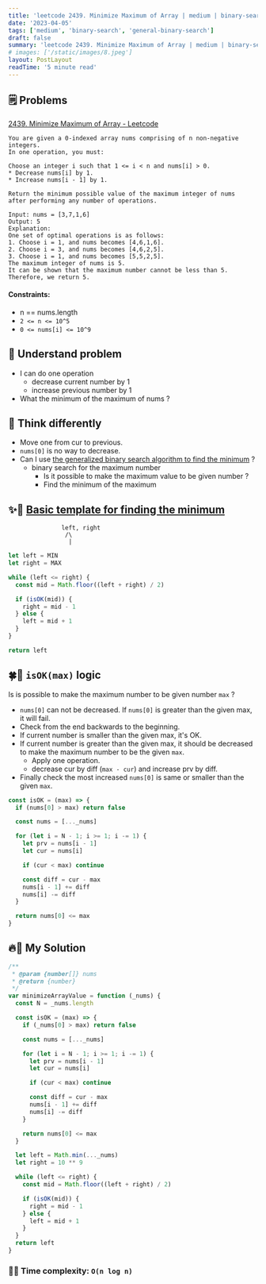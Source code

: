 ```yaml
---
title: 'leetcode 2439. Minimize Maximum of Array | medium | binary-search | javascript'
date: '2023-04-05'
tags: ['medium', 'binary-search', 'general-binary-search']
draft: false
summary: 'leetcode 2439. Minimize Maximum of Array | medium | binary-search | javascript'
# images: ['/static/images/8.jpeg']
layout: PostLayout
readTime: '5 minute read'
---
```


## 🗒️ Problems

[2439. Minimize Maximum of Array - Leetcode](https://leetcode.com/problems/minimize-maximum-of-array/)

```
You are given a 0-indexed array nums comprising of n non-negative integers.
In one operation, you must:

Choose an integer i such that 1 <= i < n and nums[i] > 0.
* Decrease nums[i] by 1.
* Increase nums[i - 1] by 1.

Return the minimum possible value of the maximum integer of nums
after performing any number of operations.
```

```
Input: nums = [3,7,1,6]
Output: 5
Explanation:
One set of optimal operations is as follows:
1. Choose i = 1, and nums becomes [4,6,1,6].
2. Choose i = 3, and nums becomes [4,6,2,5].
3. Choose i = 1, and nums becomes [5,5,2,5].
The maximum integer of nums is 5.
It can be shown that the maximum number cannot be less than 5.
Therefore, we return 5.
```

#### Constraints:

- n == nums.length
- `2 <= n <= 10^5`
- `0 <= nums[i] <= 10^9`

## 🤔 Understand problem

- I can do one operation
  - decrease current number by 1
  - increase previous number by 1
- What the minimum of the maximum of nums ?

## 🥳 Think differently

- Move one from cur to previous.
- `nums[0]` is no way to decrease.
- Can I use [the generalized binary search algorithm to find the minimum](https://tkhwang.me/snippets/binary-search-in-javascript) ?
  - binary search for the maximum number
    - Is it possible to make the maximum value to be given number ?
    - Find the minimum of the maximum

## ✨📏 [Basic template for finding the minimum](https://tkhwang.me/snippets/binary-search-in-javascript)

```
               left, right
                /\
                 |
```

```javascript
let left = MIN
let right = MAX

while (left <= right) {
  const mid = Math.floor((left + right) / 2)

  if (isOK(mid)) {
    right = mid - 1
  } else {
    left = mid + 1
  }
}

return left
```

## 🍀📏 `isOK(max)` logic

Is is possible to make the maximum number to be given number `max` ?

- `nums[0]` can not be decreased. If `nums[0]` is greater than the given max, it will fail.
- Check from the end backwards to the beginning.
- If current number is smaller than the given max, it's OK.
- If current number is greater than the given max, it should be decreased to make the maximum number to be the given `max`.
  - Apply one operation.
  - decrease cur by diff (`max - cur`) and increase prv by diff.
- Finally check the most increased `nums[0]` is same or smaller than the given `max`.

```javascript
const isOK = (max) => {
  if (nums[0] > max) return false

  const nums = [..._nums]

  for (let i = N - 1; i >= 1; i -= 1) {
    let prv = nums[i - 1]
    let cur = nums[i]

    if (cur < max) continue

    const diff = cur - max
    nums[i - 1] += diff
    nums[i] -= diff
  }

  return nums[0] <= max
}
```

## 🔥📏 My Solution

```javascript
/**
 * @param {number[]} nums
 * @return {number}
 */
var minimizeArrayValue = function (_nums) {
  const N = _nums.length

  const isOK = (max) => {
    if (_nums[0] > max) return false

    const nums = [..._nums]

    for (let i = N - 1; i >= 1; i -= 1) {
      let prv = nums[i - 1]
      let cur = nums[i]

      if (cur < max) continue

      const diff = cur - max
      nums[i - 1] += diff
      nums[i] -= diff
    }

    return nums[0] <= max
  }

  let left = Math.min(..._nums)
  let right = 10 ** 9

  while (left <= right) {
    const mid = Math.floor((left + right) / 2)

    if (isOK(mid)) {
      right = mid - 1
    } else {
      left = mid + 1
    }
  }
  return left
}
```

### 🙆‍♂️ Time complexity: `O(n log n)`
